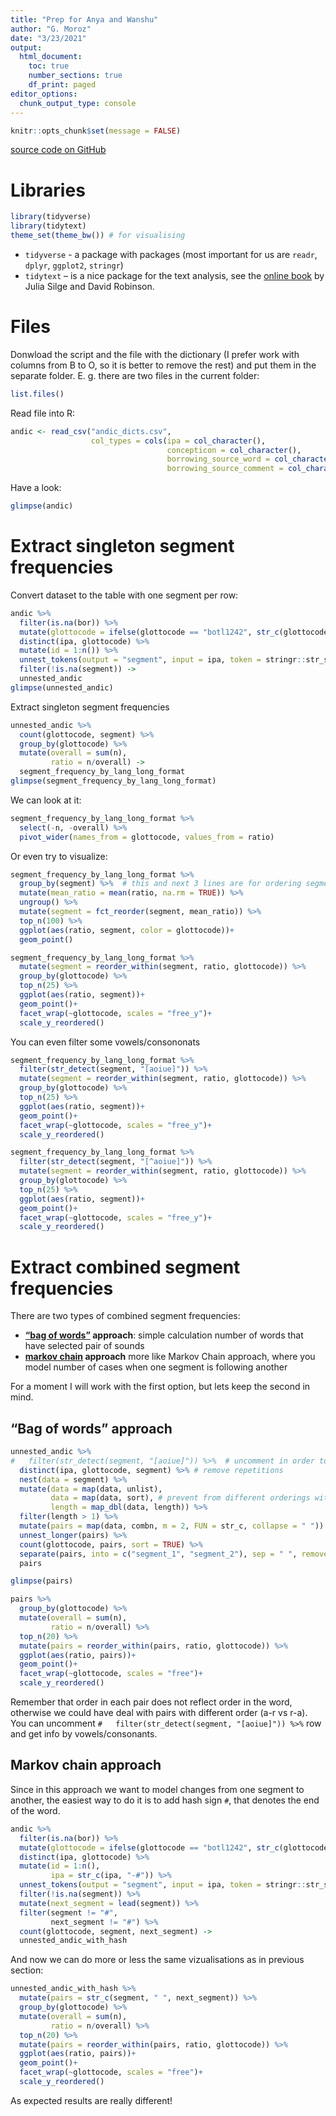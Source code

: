 ```yaml
---
title: "Prep for Anya and Wanshu"
author: "G. Moroz"
date: "3/23/2021"
output: 
  html_document:
    toc: true
    number_sections: true
    df_print: paged
editor_options: 
  chunk_output_type: console
---
```


```r
knitr::opts_chunk$set(message = FALSE)
```


[source code on GitHub](https://github.com/agricolamz/prep_for_anya_and_wanshu)

# Libraries

```r
library(tidyverse)
library(tidytext)
theme_set(theme_bw()) # for visualising
```

* `tidyverse` - a package with packages (most important for us are `readr`, `dplyr`, `ggplot2`, `stringr`)
* `tidytext` -- is a nice package for the text analysis, see the [online book](https://www.tidytextmining.com/) by Julia Silge and David Robinson.

# Files

Donwload the script and the file with the dictionary (I prefer work with columns from B to O, so it is better to remove the rest) and put them in the separate folder. E. g. there are two files in the current folder:

```r
list.files()
```

Read file into R:

```r
andic <- read_csv("andic_dicts.csv", 
                  col_types = cols(ipa = col_character(),
                                   concepticon = col_character(),
                                   borrowing_source_word = col_character(),
                                   borrowing_source_comment = col_character()))
```

Have a look:
```r
glimpse(andic)
```

# Extract singleton segment frequencies

Convert dataset to the table with one segment per row:

```r
andic %>%
  filter(is.na(bor)) %>% 
  mutate(glottocode = ifelse(glottocode == "botl1242", str_c(glottocode, " ", reference), glottocode)) %>% 
  distinct(ipa, glottocode) %>% 
  mutate(id = 1:n()) %>% 
  unnest_tokens(output = "segment", input = ipa, token = stringr::str_split, pattern = "-", drop = FALSE) %>% 
  filter(!is.na(segment)) ->
  unnested_andic
glimpse(unnested_andic)
```

Extract singleton segment frequencies

```r
unnested_andic %>% 
  count(glottocode, segment) %>% 
  group_by(glottocode) %>% 
  mutate(overall = sum(n),
         ratio = n/overall) ->
  segment_frequency_by_lang_long_format
glimpse(segment_frequency_by_lang_long_format)
```

We can look at it:

```r
segment_frequency_by_lang_long_format %>% 
  select(-n, -overall) %>% 
  pivot_wider(names_from = glottocode, values_from = ratio)
```

Or even try to visualize:

```r
segment_frequency_by_lang_long_format %>% 
  group_by(segment) %>%  # this and next 3 lines are for ordering segments
  mutate(mean_ratio = mean(ratio, na.rm = TRUE)) %>% 
  ungroup() %>% 
  mutate(segment = fct_reorder(segment, mean_ratio)) %>% 
  top_n(100) %>% 
  ggplot(aes(ratio, segment, color = glottocode))+
  geom_point()

segment_frequency_by_lang_long_format %>% 
  mutate(segment = reorder_within(segment, ratio, glottocode)) %>% 
  group_by(glottocode) %>% 
  top_n(25) %>% 
  ggplot(aes(ratio, segment))+
  geom_point()+
  facet_wrap(~glottocode, scales = "free_y")+
  scale_y_reordered()
```

You can even filter some vowels/consononats
```r
segment_frequency_by_lang_long_format %>% 
  filter(str_detect(segment, "[aoiue]")) %>% 
  mutate(segment = reorder_within(segment, ratio, glottocode)) %>% 
  group_by(glottocode) %>% 
  top_n(25) %>% 
  ggplot(aes(ratio, segment))+
  geom_point()+
  facet_wrap(~glottocode, scales = "free_y")+
  scale_y_reordered()

segment_frequency_by_lang_long_format %>% 
  filter(str_detect(segment, "[^aoiue]")) %>% 
  mutate(segment = reorder_within(segment, ratio, glottocode)) %>% 
  group_by(glottocode) %>% 
  top_n(25) %>% 
  ggplot(aes(ratio, segment))+
  geom_point()+
  facet_wrap(~glottocode, scales = "free_y")+
  scale_y_reordered()
```

# Extract combined segment frequencies

There are two types of combined segment frequencies:

* **["bag of words"](https://en.wikipedia.org/wiki/Bag-of-words_model) approach**:  simple calculation number of words that have selected pair of sounds
* **[markov chain](https://en.wikipedia.org/wiki/Markov_chain) approach** more like Markov Chain approach, where you model number of cases when one segment is following another

For a moment I will work with the first option, but lets keep the second in mind.

## "Bag of words" approach

```r
unnested_andic %>% 
#   filter(str_detect(segment, "[aoiue]")) %>%  # uncomment in order to select just vowels/consonants
  distinct(ipa, glottocode, segment) %>% # remove repetitions
  nest(data = segment) %>% 
  mutate(data = map(data, unlist),
         data = map(data, sort), # prevent from different orderings within the pair
         length = map_dbl(data, length)) %>% 
  filter(length > 1) %>% 
  mutate(pairs = map(data, combn, m = 2, FUN = str_c, collapse = " ")) %>% 
  unnest_longer(pairs) %>% 
  count(glottocode, pairs, sort = TRUE) %>% 
  separate(pairs, into = c("segment_1", "segment_2"), sep = " ", remove = FALSE) ->
  pairs
```

```r
glimpse(pairs)

pairs %>% 
  group_by(glottocode) %>% 
  mutate(overall = sum(n),
         ratio = n/overall) %>% 
  top_n(20) %>% 
  mutate(pairs = reorder_within(pairs, ratio, glottocode)) %>% 
  ggplot(aes(ratio, pairs))+
  geom_point()+
  facet_wrap(~glottocode, scales = "free")+
  scale_y_reordered()
```

Remember that order in each pair does not reflect order in the word, otherwise we could have deal with pairs with different order (a-r vs r-a). You can uncomment `#   filter(str_detect(segment, "[aoiue]")) %>%` row and get info by vowels/consonants.

## Markov chain approach

Since in this approach we want to model changes from one segment to another, the easiest way to do it is to add hash sign `#`, that denotes the end of the word.

```r
andic %>%
  filter(is.na(bor)) %>% 
  mutate(glottocode = ifelse(glottocode == "botl1242", str_c(glottocode, " ", reference), glottocode)) %>% 
  distinct(ipa, glottocode) %>% 
  mutate(id = 1:n(),
         ipa = str_c(ipa, "-#")) %>% 
  unnest_tokens(output = "segment", input = ipa, token = stringr::str_split, pattern = "-", drop = FALSE) %>% 
  filter(!is.na(segment)) %>% 
  mutate(next_segment = lead(segment)) %>% 
  filter(segment != "#",
         next_segment != "#") %>% 
  count(glottocode, segment, next_segment) ->
  unnested_andic_with_hash
```

And now we can do more or less the same vizualisations as in previous section:

```r
unnested_andic_with_hash %>% 
  mutate(pairs = str_c(segment, " ", next_segment)) %>% 
  group_by(glottocode) %>% 
  mutate(overall = sum(n),
         ratio = n/overall) %>% 
  top_n(20) %>% 
  mutate(pairs = reorder_within(pairs, ratio, glottocode)) %>% 
  ggplot(aes(ratio, pairs))+
  geom_point()+
  facet_wrap(~glottocode, scales = "free")+
  scale_y_reordered()
```

As expected results are really different!
